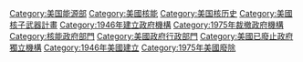 [[Category:美国能源部|Category:美国能源部]]
[[Category:美國核能|Category:美國核能]]
[[Category:美国核历史|Category:美国核历史]]
[[Category:美國核子武器計畫|Category:美國核子武器計畫]]
[[Category:1946年建立政府機構|Category:1946年建立政府機構]]
[[Category:1975年裁撤政府機構|Category:1975年裁撤政府機構]]
[[Category:核能政府部門|Category:核能政府部門]]
[[Category:美國政府行政部門|Category:美國政府行政部門]]
[[Category:美國已廢止政府獨立機構|Category:美國已廢止政府獨立機構]]
[[Category:1946年美國建立|Category:1946年美國建立]]
[[Category:1975年美國廢除|Category:1975年美國廢除]]